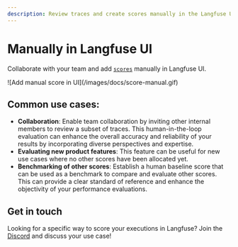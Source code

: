 ```yaml
---
description: Review traces and create scores manually in the Langfuse UI.
---
```



# Manually in Langfuse UI

Collaborate with your team and add [`scores`](/docs/scores) manually in Langfuse UI.

<Frame>![Add manual score in UI](/images/docs/score-manual.gif)</Frame>

## Common use cases:

- **Collaboration**: Enable team collaboration by inviting other internal members to review a subset of traces. This human-in-the-loop evaluation can enhance the overall accuracy and reliability of your results by incorporating diverse perspectives and expertise.
- **Evaluating new product features**: This feature can be useful for new use cases where no other scores have been allocated yet.
- **Benchmarking of other scores**: Establish a human baseline score that can be used as a benchmark to compare and evaluate other scores. This can provide a clear standard of reference and enhance the objectivity of your performance evaluations.

## Get in touch

Looking for a specific way to score your executions in Langfuse? Join the [Discord](/discord) and discuss your use case!
